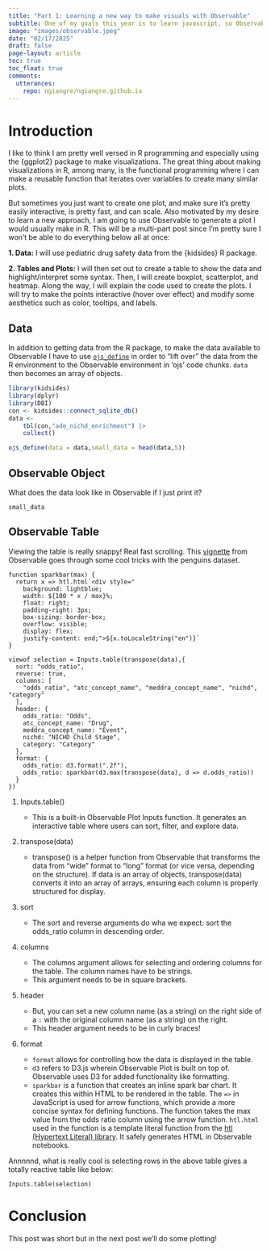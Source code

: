 ```yaml
---
title: "Part 1: Learning a new way to make visuals with Observable"
subtitle: One of my goals this year is to learn javascript, so Observable seems like a great entry point!
image: "images/observable.jpeg"
date: "02/17/2025"
draft: false
page-layout: article
toc: true
toc_float: true
comments:
  utterances:
    repo: ngiangre/ngiangre.github.io
---
```


::: column-page

# Introduction 

I like to think I am pretty well versed in R programming and especially using the {ggplot2} package to make visualizations. The great thing about making visualizations in R, among many, is the functional programming where I can make a reusable function that iterates over variables to create many similar plots. 

But sometimes you just want to create one plot, and make sure it's pretty easily interactive, is pretty fast, and can scale. Also motivated by my desire to learn a new approach, I am going to use Observable to generate a plot I would usually make in R. This will be a multi-part post since I'm pretty sure I won't be able to do everything below all at once:

**1. Data:** I will use pediatric drug safety data from the {kidsides} R package.

**2. Tables and Plots:** I will then set out to create a table to show the data and highlight/interpret some syntax. Then, I will create boxplot, scatterplot, and heatmap. Along the way, I will explain the code used to create the plots. I will try to make the points interactive (hover over effect) and modify some aesthetics such as color, tooltips, and labels.

::: panel-tabset

## Data

In addition to getting data from the R package, to make the data available to Observable I have to use [`ojs_define`](https://quarto.org/docs/interactive/ojs/data-sources.html#python-and-r) in order to "lift over" the data from the R environment to the Observable environment in 'ojs' code chunks. `data` then becomes an array of objects.

```r
library(kidsides)
library(dplyr)
library(DBI)
con <- kidsides::connect_sqlite_db()
data <- 
    tbl(con,"ade_nichd_enrichment") |> 
    collect()

ojs_define(data = data,small_data = head(data,5))

```

## Observable Object

What does the data look like in Observable if I just print it?

```ojs
small_data
```

## Observable Table

Viewing the table is really snappy! Real fast scrolling. This [vignette](https://observablehq.com/@observablehq/input-table) from Observable goes through some cool tricks with the penguins dataset.

```ojs
function sparkbar(max) {
  return x => htl.html`<div style="
    background: lightblue;
    width: ${100 * x / max}%;
    float: right;
    padding-right: 3px;
    box-sizing: border-box;
    overflow: visible;
    display: flex;
    justify-content: end;">${x.toLocaleString("en")}`
}

viewof selection = Inputs.table(transpose(data),{
  sort: "odds_ratio",
  reverse: true,
  columns: [
    "odds_ratio", "atc_concept_name", "meddra_concept_name", "nichd", "category"
  ],
  header: {
    odds_ratio: "Odds", 
    atc_concept_name: "Drug", 
    meddra_concept_name: "Event",
    nichd: "NICHD Child Stage",
    category: "Category"
  },
  format: {
    odds_ratio: d3.format(".2f"),
    odds_ratio: sparkbar(d3.max(transpose(data), d => d.odds_ratio))
  }
})
```


1. Inputs.table()

   * This is a built-in Observable Plot Inputs function. It generates an interactive table where users can sort, filter, and explore data.
   
2. transpose(data)

   * transpose() is a helper function from Observable that transforms the data from "wide" format to "long" format (or vice versa, depending on the structure). If data is an array of objects, transpose(data) converts it into an array of arrays, ensuring each column is properly structured for display.
   
3. sort

   * The sort and reverse arguments do wha we expect: sort the odds_ratio column in descending order.
   
4. columns

   * The columns argument allows for selecting and ordering columns for the table. The column names have to be strings. 
   * This argument needs to be in square brackets.
   
5. header

   * But, you can set a new column name (as a string) on the right side of a `:` with the original column name (as a string) on the right.
   * This header argument needs to be in curly braces!
   
6. format

   * `format` allows for controlling how the data is displayed in the table.
   * `d3` refers to D3.js wherein Observable Plot is built on top of. Observable uses D3 for added functionality like formatting. 
   * `sparkbar` is a function that creates an inline spark bar chart. It creates this within HTML to be rendered in the table. The `=>` in JavaScript is used for arrow functions, which provide a more concise syntax for defining functions. The function takes the max value from the odds ratio column using the arrow function. `htl.html` used in the function is a template literal function from the [htl (Hypertext Literal) library](https://github.com/observablehq/htl). It safely generates HTML in Observable notebooks.

Annnnnd, what is really cool is selecting rows in the above table gives a totally reactive table like below:

```ojs
Inputs.table(selection)
```

:::

# Conclusion

This post was short but in the next post we'll do some plotting!

:::
